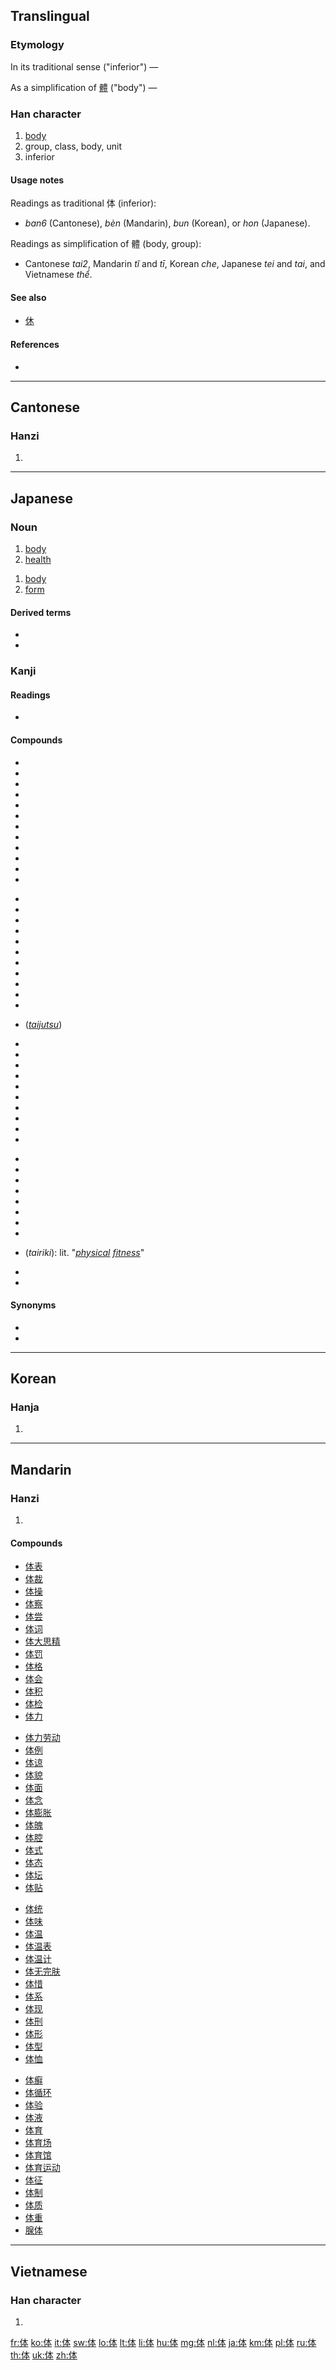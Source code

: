 ==Translingual==
{{ja-forms|体|体|体[[體]]}}

===Etymology===
In its traditional sense ("inferior") — {{Han compound|人|本|c1=s|c2=p|alt1=亻|t1=person|ls=psc}}

As a simplification of [[體]] ("body") — {{Han compound|人|本|alt1=亻|t1=person|t2=basis|ls=ic}}

===Han character===
{{Han char|rn=9|rad=人|as=05|sn=7|four=2523<sub>0</sub>|canj=人木一 (ODM)|ids=⿰[[亻]][[本]]}}

# [[body]] {{qualifier|as simplification of 體}}
# group, class, body, unit {{qualifier|as simplification of 體}}
# inferior {{qualifier|as traditional 体}}

====Usage notes====
Readings as traditional 体 (inferior):
* ''ban6'' (Cantonese), ''bèn'' (Mandarin), ''bun'' (Korean), or ''hon'' (Japanese).
Readings as simplification of 體 (body, group):
* Cantonese ''tai2'', Mandarin ''tǐ'' and ''tī'', Korean ''che'', Japanese ''tei'' and ''tai'', and Vietnamese ''thể''.

====See also====
* [[休]] <!-- Graphically similar -->

====References====
* {{Han ref|kx=0098.130|dkj=00509|dj=0208.030|hdz=10130.010|uh=4F53|ud=20307|bh=CA5E|bd=51806}}

----

==Cantonese==

===Hanzi===
{{yue-hanzi|jyut=[[ban6]], [[tai2]]|y=[[ban6]], [[tai2]]|tra=體}}

# {{defn|lang=yue|sort=人05}}

----

==Japanese==
===Noun===
{{ja-noun|k|hira=からだ|rom=karada}}

# [[body]]
# [[health]]

{{ja-noun|k|hira=たい|rom=tai}}
# [[body]]
# [[form]]

====Derived terms====
* {{l|ja|体付き}}
* {{l|ja|体良く}}

===Kanji===
{{ja-kanji|grade=2|rs=人05}}

====Readings====
* {{ja-readings|on={{l|ja|てい}} (tei), {{l|ja|たい}} (tai), {{l|ja|ほん}} (hon)|kun={{l|ja|からだ}} (karada)}}

====Compounds====
{{top4}}
* {{l|ja|体位}}
* {{l|ja|体育}}
* {{l|ja|体液}}
* {{l|ja|体温}}
* {{l|ja|体外}}
* {{l|ja|体格}}
* {{l|ja|体感}}
* {{l|ja|体技}}
* {{l|ja|体協}}
* {{l|ja|体躯}}
* {{l|ja|体刑}}
* {{l|ja|身体}}
{{mid4}}
* {{l|ja|体型}}
* {{l|ja|体形}}
* {{l|ja|体系}}
* {{l|ja|体験}}
* {{l|ja|体現}}
* {{l|ja|体言}}
* {{l|ja|体腔}}
* {{l|ja|体裁}}
* {{l|ja|体質}}
* {{l|ja|体臭}}
* {{l|ja|体重}}
{{mid4}}
* {{l|ja|体術}} (''[[taijutsu]]'')
* {{l|ja|体制}}
* {{l|ja|体勢}}
* {{l|ja|体積}}
* {{l|ja|体操}}
* {{l|ja|体中}}
* {{l|ja|体調}}
* {{l|ja|体長}}
* {{l|ja|体得}}
* {{l|ja|体内}}
* {{l|ja|体認}}
{{mid4}}
* {{l|ja|体熱}}
* {{l|ja|体罰}}
* {{l|ja|体貌}}
* {{l|ja|体面}}
* {{l|ja|体毛}}
* {{l|ja|体様}}
* {{l|ja|体要}}
* {{l|ja|体量}}
* {{l|ja|体力}} (''tairiki''): lit. "''[[physical]] [[fitness]]''"
* {{l|ja|新字体}}
* {{l|ja|旧字体}}
{{bottom}}

====Synonyms====
* {{l|ja|體}}
* {{l|ja|休}}

----

==Korean==

===Hanja===
{{ko-hanja|hangeul=[[분]], [[체]]|rv=bun, che|mr=pun, ch'e}}

# {{defn|lang=ko|sort=人05}}

----

==Mandarin==

===Hanzi===
{{cmn-hanzi|tra=體|pin=[[tǐ]] ([[ti3]]), [[bèn]] ([[ben4]]), [[tī]] ([[ti1]])|wg=t'i<sup>3</sup>}}

# {{defn|lang=cmn|sort=人05}}

====Compounds====
{{top4}}
* [[体表]]
* [[体裁]]
* [[体操]]
* [[体察]]
* [[体尝]]
* [[体词]]
* [[体大思精]]
* [[体罚]]
* [[体格]]
* [[体会]]
* [[体积]]
* [[体检]]
* [[体力]]
{{mid4}}
* [[体力劳动]]
* [[体例]]
* [[体谅]]
* [[体貌]]
* [[体面]]
* [[体念]]
* [[体膨胀]]
* [[体魄]]
* [[体腔]]
* [[体式]]
* [[体态]]
* [[体坛]]
* [[体贴]]
{{mid4}}
* [[体统]]
* [[体味]]
* [[体温]]
* [[体温表]]
* [[体温计]]
* [[体无完肤]]
* [[体惜]]
* [[体系]]
* [[体现]]
* [[体刑]]
* [[体形]]
* [[体型]]
* [[体恤]]
{{mid4}}
* [[体癣]]
* [[体循环]]
* [[体验]]
* [[体液]]
* [[体育]]
* [[体育场]]
* [[体育馆]]
* [[体育运动]]
* [[体征]]
* [[体制]]
* [[体质]]
* [[体重]]
* [[腺体]]
{{bottom}}

----

==Vietnamese==

===Han character===
{{vi-hantu|thể|rs=人05}}

# {{defn|lang=vi|sort=人05}}

[[fr:体]]
[[ko:体]]
[[it:体]]
[[sw:体]]
[[lo:体]]
[[lt:体]]
[[li:体]]
[[hu:体]]
[[mg:体]]
[[nl:体]]
[[ja:体]]
[[km:体]]
[[pl:体]]
[[ru:体]]
[[th:体]]
[[uk:体]]
[[zh:体]]